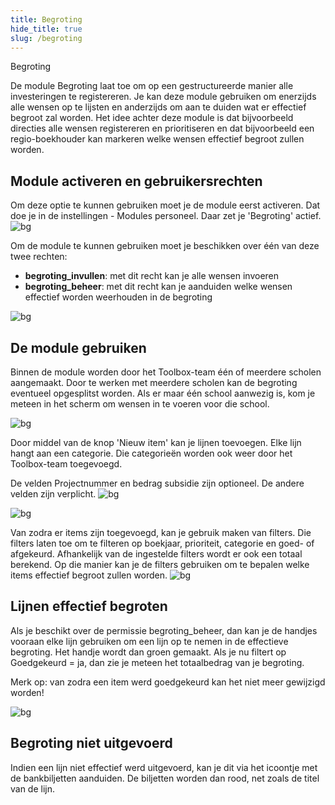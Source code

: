 ```yaml
---
title: Begroting
hide_title: true 
slug: /begroting
---
```


<ImageTitle img="begroting.png">Begroting</ImageTitle>

De module Begroting laat toe om op een gestructureerde manier alle investeringen te registereren. Je kan deze module gebruiken om enerzijds alle wensen op te lijsten en anderzijds om aan te duiden wat er effectief begroot zal worden.
Het idee achter deze module is dat bijvoorbeeld directies alle wensen registereren en prioritiseren en dat bijvoorbeeld een regio-boekhouder kan markeren welke wensen effectief begroot zullen worden.


## Module activeren en gebruikersrechten
Om deze optie te kunnen gebruiken moet je de module eerst activeren. Dat doe je in de instellingen - Modules personeel. Daar zet je 'Begroting' actief.
![bg](./BEGR1.png)

Om de module te kunnen gebruiken moet je beschikken over één van deze twee rechten:
- **begroting_invullen**: met dit recht kan je alle wensen invoeren
- **begroting_beheer**: met dit recht kan je aanduiden welke wensen effectief worden weerhouden in de begroting

![bg](./BEGR2.png)

## De module gebruiken

Binnen de module worden door het Toolbox-team één of meerdere scholen aangemaakt. Door te werken met meerdere scholen kan de begroting eventueel opgesplitst worden.
Als er maar één school aanwezig is, kom je meteen in het scherm om wensen in te voeren voor die school.

![bg](./BEGR3.png)

Door middel van de knop 'Nieuw item' kan je lijnen toevoegen. Elke lijn hangt aan een categorie. Die categorieën worden ook weer door het Toolbox-team toegevoegd.

De velden Projectnummer en bedrag subsidie zijn optioneel. De andere velden zijn verplicht.
![bg](./BEGR4.png)

![bg](./BEGR5.png)

Van zodra er items zijn toegevoegd, kan je gebruik maken van filters. Die filters laten toe om te filteren op boekjaar, prioriteit, categorie en goed- of afgekeurd.
Afhankelijk van de ingestelde filters wordt er ook een totaal berekend. Op die manier kan je de filters gebruiken om te bepalen welke items effectief begroot zullen worden.
![bg](./BEGR6.png)

## Lijnen effectief begroten

Als je beschikt over de permissie begroting_beheer, dan kan je de handjes vooraan elke lijn gebruiken om een lijn op te nemen in de effectieve begroting.
Het handje wordt dan groen gemaakt. Als je nu filtert op Goedgekeurd = ja, dan zie je meteen het totaalbedrag van je begroting.

Merk op: van zodra een item werd goedgekeurd kan het niet meer gewijzigd worden!

![bg](./BEGR7.png)

## Begroting niet uitgevoerd

Indien een lijn niet effectief werd uitgevoerd, kan je dit via het icoontje met de bankbiljetten aanduiden. De biljetten worden dan rood, net zoals de titel van de lijn.